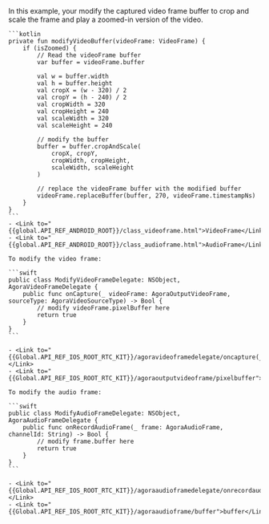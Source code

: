 <PlatformWrapper platform="android">
    In this example, your modify the captured video frame buffer to crop and scale the frame and play a zoomed-in version of the video.
    
    ```kotlin
    private fun modifyVideoBuffer(videoFrame: VideoFrame) {
        if (isZoomed) {
            // Read the videoFrame buffer
            var buffer = videoFrame.buffer

            val w = buffer.width
            val h = buffer.height
            val cropX = (w - 320) / 2
            val cropY = (h - 240) / 2
            val cropWidth = 320
            val cropHeight = 240
            val scaleWidth = 320
            val scaleHeight = 240

            // modify the buffer
            buffer = buffer.cropAndScale(
                cropX, cropY,
                cropWidth, cropHeight,
                scaleWidth, scaleHeight
            )

            // replace the videoFrame buffer with the modified buffer
            videoFrame.replaceBuffer(buffer, 270, videoFrame.timestampNs)
        }
    }
    ```
    - <Link to="{{global.API_REF_ANDROID_ROOT}}/class_videoframe.html">VideoFrame</Link>
    - <Link to="{{global.API_REF_ANDROID_ROOT}}/class_audioframe.html">AudioFrame</Link>
</PlatformWrapper>
<PlatformWrapper platform="ios">

    To modify the video frame:

    ```swift
    public class ModifyVideoFrameDelegate: NSObject, AgoraVideoFrameDelegate {
        public func onCapture(_ videoFrame: AgoraOutputVideoFrame, sourceType: AgoraVideoSourceType) -> Bool {
            // modify videoFrame.pixelBuffer here
            return true
        }
    }
    ```

    - <Link to="{{Global.API_REF_IOS_ROOT_RTC_KIT}}/agoravideoframedelegate/oncapture(_:sourcetype:)">onCapture(_:sourceType:)</Link>
    - <Link to="{{Global.API_REF_IOS_ROOT_RTC_KIT}}/agoraoutputvideoframe/pixelbuffer">pixelBuffer</Link>

    To modify the audio frame:

    ```swift
    public class ModifyAudioFrameDelegate: NSObject, AgoraAudioFrameDelegate {
        public func onRecordAudioFrame(_ frame: AgoraAudioFrame, channelId: String) -> Bool {
            // modify frame.buffer here
            return true
        }
    }
    ```

    - <Link to="{{Global.API_REF_IOS_ROOT_RTC_KIT}}/agoraaudioframedelegate/onrecordaudioframe(_:channelid:)">onRecordAudioFrame(_:channelId:)</Link>
    - <Link to="{{Global.API_REF_IOS_ROOT_RTC_KIT}}/agoraaudioframe/buffer">buffer</Link>
</PlatformWrapper>
